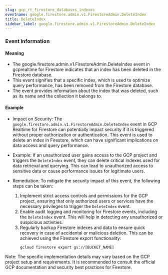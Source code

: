 ```yaml
--- 
slug: gcp_rt_firestore_databases_indexes
eventname: google.firestore.admin.v1.FirestoreAdmin.DeleteIndex
title: DeleteIndex
sidebar_label: google.firestore.admin.v1.FirestoreAdmin.DeleteIndex
---
```

                       
### Event Information

#### Meaning

- The google.firestore.admin.v1.FirestoreAdmin.DeleteIndex event in gcprealtime for Firestore indicates that an index has been deleted in the Firestore database.
- This event signifies that a specific index, which is used to optimize query performance, has been removed from the Firestore database.
- The event provides information about the index that was deleted, such as its name and the collection it belongs to.

#### Example

- Impact on Security: The `google.firestore.admin.v1.FirestoreAdmin.DeleteIndex` event in GCP Realtime for Firestore can potentially impact security if it is triggered without proper authorization or authentication. This event is used to delete an index in Firestore, which can have significant implications on data access and query performance.

- Example: If an unauthorized user gains access to the GCP project and triggers the `DeleteIndex` event, they can delete critical indexes used for data retrieval and querying. This can lead to unauthorized access to sensitive data or cause performance issues for legitimate users.

- Remediation: To mitigate the security impact of this event, the following steps can be taken:
  1. Implement strict access controls and permissions for the GCP project, ensuring that only authorized users or services have the necessary privileges to trigger the `DeleteIndex` event.
  2. Enable audit logging and monitoring for Firestore events, including the `DeleteIndex` event. This will help in detecting any unauthorized or suspicious activities.
  3. Regularly backup Firestore indexes and data to ensure quick recovery in case of accidental or malicious deletion. This can be achieved using the Firestore export functionality:
     ```
     gcloud firestore export gs://[BUCKET_NAME]
     ```

Note: The specific implementation details may vary based on the GCP project setup and requirements. It is recommended to consult the official GCP documentation and security best practices for Firestore.


 